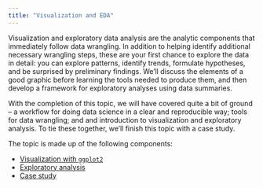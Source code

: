 ```yaml
---
title: "Visualization and EDA"
---
```


Visualization and exploratory data analysis are the analytic components that immediately follow data wrangling. In addition to helping identify additional necessary wrangling steps, these are your first chance to explore the data in detail: you can explore patterns, identify trends, formulate hypotheses, and be surprised by preliminary findings. We'll discuss the elements of a good graphic before learning the tools needed to produce them, and then develop a framework for exploratory analyses using data summaries. 

With the completion of this topic, we will have covered quite a bit of ground -- a workflow for doing data science in a clear and reproducible way; tools for data wrangling; and and introduction to visualization and exploratory analysis. To tie these together, we'll finish this topic with a case study.

The topic is made up of the following components:

* [Visualization with `ggplot2`](visualization.html)
* [Exploratory analysis](exploratory_analysis.html)
* [Case study](case_study_vix_and_eda.html)

